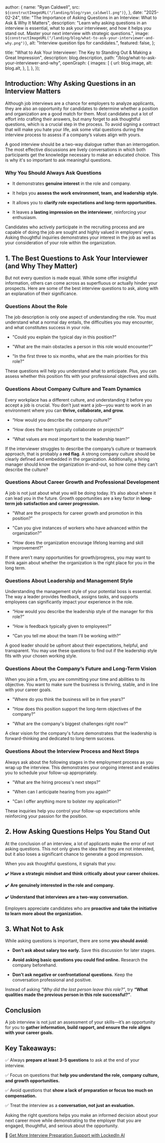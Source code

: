 
  author: {
    name: "Ryan Caldwell",
    src: `${constructImageURL("/landing/blog/ryan_caldwell.png")}`,
  },
  date: "2025-02-24",
  title:
    "The Importance of Asking Questions in an Interview: What to Ask & Why It Matters",
  description:
    "Learn why asking questions in an interview is essential, what to ask your interviewer, and how it helps you stand out. Master your next interview with strategic questions.",
  image: `${constructImageURL("/landing/blog/what-to-ask-your-interviewer-and-why.png")}`,
  alt: "Interview question tips for candidates.",
  featured: false,
};

  title:
    "What to Ask Your Interviewer: The Key to Standing Out & Making a Great Impression",
  description: blog.description,
  path: "/blog/what-to-ask-your-interviewer-and-why",
  openGraph: {
    images: [
      {
        url: blog.image,
        alt: blog.alt,
      },
    ],
  },
});


## Introduction: Why Asking Questions in an Interview Matters

Although job interviews are a chance for employers to analyze applicants, they are also an opportunity for candidates to determine whether a position and organization are a good match for them. Most candidates put a lot of effort into crafting their answers, but many forget to ask thoughtful questions, which is a crucial step in the process. To avoid signing a contract that will make you hate your life, ask some vital questions during the interview process to assess if a company’s values align with yours.

A good interview should be a two-way dialogue rather than an interrogation. The most effective discussions are lively conversations in which both participants get the knowledge necessary to make an educated choice. This is why it's so important to ask meaningful questions.

### Why You Should Always Ask Questions

- It demonstrates **genuine interest** in the role and company.

- It helps you **assess the work environment, team, and leadership style.**

- It allows you to **clarify role expectations and long-term opportunities.**

- It leaves a **lasting impression on the interviewer**, reinforcing your enthusiasm.

Candidates who actively participate in the recruiting process and are capable of doing the job are sought and highly valued in employers’ eyes. Asking thoughtful inquiries demonstrates your interest in the job as well as your consideration of your role within the organization.

## 1. The Best Questions to Ask Your Interviewer (and Why They Matter)

But not every question is made equal. While some offer insightful information, others can come across as superfluous or actually hinder your prospects. Here are some of the best interview questions to ask, along with an explanation of their significance.

### Questions About the Role

The job description is only one aspect of understanding the role. You must understand what a normal day entails, the difficulties you may encounter, and what constitutes success in your role.

- "Could you explain the typical day in this position?"

- "What are the main obstacles a person in this role would encounter?"

- "In the first three to six months, what are the main priorities for this role?"

These questions will help you understand what to anticipate. Plus, you can assess whether this position fits with your professional objectives and skills.

### Questions About Company Culture and Team Dynamics

Every workplace has a different culture, and understanding it before you accept a job is crucial. You don’t just want a job—you want to work in an environment where you can **thrive, collaborate, and grow.**

- “How would you describe the company culture?”

- “How does the team typically collaborate on projects?”

- “What values are most important to the leadership team?”

If the interviewer struggles to describe the company’s culture or teamwork approach, that is probably a **red flag**. A strong company culture should be clearly defined and embedded in the organization. Additionally, a hiring manager should know the organization in-and-out, so how come they can’t describe the culture?

### Questions About Career Growth and Professional Development

A job is not just about what you will be doing today. It’s also about where it can lead you in the future. Growth opportunities are a key factor in **long-term job satisfaction and career progression.**

- "What are the prospects for career growth and promotion in this position?"

- "Can you give instances of workers who have advanced within the organization?"

- "How does the organization encourage lifelong learning and skill improvement?"

If there aren’t many opportunities for growth/progress, you may want to think again about whether the organization is the right place for you in the long term.

### Questions About Leadership and Management Style

Understanding the management style of your potential boss is essential. The way a leader provides feedback, assigns tasks, and supports employees can significantly impact your experience in the role.

- “How would you describe the leadership style of the manager for this role?”

- “How is feedback typically given to employees?”

- “Can you tell me about the team I’ll be working with?”

A good leader should be upfront about their expectations, helpful, and transparent. You may use these questions to find out if the leadership style fits with your chosen working style.

### Questions About the Company’s Future and Long-Term Vision

When you join a firm, you are committing your time and abilities to its objective. You want to make sure the business is thriving, stable, and in line with your career goals.

- "Where do you think the business will be in five years?"

- "How does this position support the long-term objectives of the company?"

- "What are the company's biggest challenges right now?"

A clear vision for the company's future demonstrates that the leadership is forward-thinking and dedicated to long-term success.

### Questions About the Interview Process and Next Steps

Always ask about the following stages in the employment process as you wrap up the interview. This demonstrates your ongoing interest and enables you to schedule your follow-up appropriately.

- "What are the hiring process's next steps?"

- "When can I anticipate hearing from you again?"

- "Can I offer anything more to bolster my application?"

These inquiries help you control your follow-up expectations while reinforcing your passion for the position.

## 2. How Asking Questions Helps You Stand Out

At the conclusion of an interview, a lot of applicants make the error of not asking questions. This not only gives the idea that they are not interested, but it also loses a significant chance to generate a good impression.

When you ask thoughtful questions, it signals that you:

✔️ **Have a strategic mindset and think critically about your career choices.**

✔️ **Are genuinely interested in the role and company.**

✔️ **Understand that interviews are a two-way conversation.**

Employers appreciate candidates who are **proactive and take the initiative to learn more about the organization.**

## 3. What Not to Ask

While asking questions is important, there are some **you should avoid:**

- **Don’t ask about salary too early.** Save this discussion for later stages.

- **Avoid asking basic questions you could find online.** Research the company beforehand.

- **Don’t ask negative or confrontational questions.** Keep the conversation professional and positive.

Instead of asking _“Why did the last person leave this role?”_, try **“What qualities made the previous person in this role successful?”**.

## Conclusion

A job interview is not just an assessment of your skills—it’s an opportunity for you to **gather information, build rapport, and ensure the role aligns with your career goals.**

## Key Takeaways:

✅ Always **prepare at least 3-5 questions** to ask at the end of your interview.

✅ Focus on questions that **help you understand the role, company culture, and growth opportunities.**

✅ Avoid questions that **show a lack of preparation or focus too much on compensation.**

✅ Treat the interview as a **conversation, not just an evaluation.**

Asking the right questions helps you make an informed decision about your next career move while demonstrating to the employer that you are engaged, thoughtful, and serious about the opportunity.

🔗 [Get More Interview Preparation Support with LockedIn AI](https://app.lockedinai.com)
